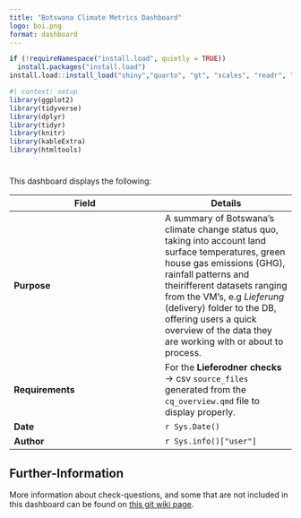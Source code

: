 ```yaml
---
title: "Botswana Climate Metrics Dashboard"
logo: boi.png
format: dashboard
---
```


```r

if (!requireNamespace("install.load", quietly = TRUE)) 
  install.packages("install.load")
install.load::install_load("shiny","quarto", "gt", "scales", "readr", "dplyr", "knitr", "ggplot2", "ggrepel",  "kableExtra", "htmltools")
```

```r
#| context: setup
library(ggplot2)
library(tidyverse)
library(dplyr)
library(tidyr)
library(knitr)
library(kableExtra)
library(htmltools)
```
#  {.sidebar}

This dashboard displays the following:

| **Field**     | **Details** |
|--------------|------------|
| **Purpose**  | A summary of Botswana's climate change status quo, taking into account land surface temperatures, green house gas emissions (GHG), rainfall patterns and theirifferent datasets ranging from the VM's, e.g *Lieferung* (delivery) folder to the DB, offering users a quick overview of the data they are working with or about to process. |  
| **Requirements** | For the **Lieferodner checks** -> csv `source_files` generated from the `cq_overview.qmd` file to display properly. |  
| **Date**     | `r Sys.Date()`  |  
| **Author**   | `r Sys.info()["user"]` |   
::: {.callout-note collapse="true"}

## Further-Information

More information about check-questions, and some that are not included in this dashboard can be found on [this git wiki page](https://git-int.thuenen.de/invekos/cq_on_db/-/wikis/Check-Questions-Documentation).
:::